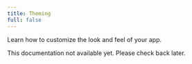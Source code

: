 ```yaml
---
title: Theming
full: false
---
```


Learn how to customize the look and feel of your app.

<Callout type='warn' title='Work in Progress'>
  This documentation not available yet. Please check back later.
</Callout>
